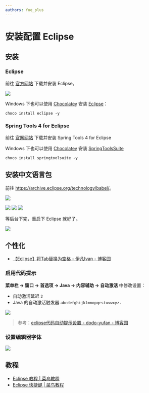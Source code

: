 ```yaml
---
authors: Yue_plus
---
```



# 安装配置 Eclipse

<!--truncate-->

<HideText text="要不是这瓜皮蓝桥杯谁用这个。" />

## 安装

### Eclipse

前往 [官方网站](https://www.eclipse.org/) 下载并安装 Eclipse。

[![](./img/QQ%E6%88%AA%E5%9B%BE20221129015536.png)](https://www.eclipse.org/downloads/packages/)

Windows 下也可以使用 [Chocolatey](/docs/开发/工具/包管理器/Chocolatey/) 安装 [Eclipse](https://community.chocolatey.org/packages/eclipse)：

```shell
choco install eclipse -y
```

### Spring Tools 4 for Eclipse

前往 [官网网站](https://spring.io/tools) 下载并安装 Spring Tools 4 for Eclipse

Windows 下也可以使用 [Chocolatey](/docs/开发/工具/包管理器/Chocolatey/) 安装 [SpringToolsSuite](https://community.chocolatey.org/packages/SpringToolSuite)

```shell
choco install springtoolsuite -y
```

## 安装中文语言包

前往 <https://archive.eclipse.org/technology/babel/>。

![](./img/QQ%E6%88%AA%E5%9B%BE20221129020408.png)

![](./img/Snipaste_2022-11-29_00-40-23.png)
![](./img/QQ%E6%88%AA%E5%9B%BE20221129003510.png)
![](./img/Snipaste_2022-11-29_00-46-00.png)

等后台下完，重启下 Eclipse 就好了。

![](./img/QQ%E6%88%AA%E5%9B%BE20221129003637.png)

## 个性化

- [【Eclipse】将Tab替换为空格 - 伊凡Ivan - 博客园](https://www.cnblogs.com/conquerorren/p/8520579.html)

### 启用代码提示

**菜单栏 → 窗口 → 首选项 → Java → 内容辅助 → 自动激活** 中修改设置：

- 自动激活延迟 `2`
- Java 的自动激活触发器 `abcdefghijklmnopqrstuvwxyz.`

![](./img/%E4%BB%A3%E7%A0%81%E6%8F%90%E7%A4%BA.png)

> 参考：[eclipse代码自动提示设置 - dodo-yufan - 博客园](https://www.cnblogs.com/zgqys1980/p/5067337.html)

### 设置编辑器字体

![](./img/%E8%AE%BE%E7%BD%AE%E5%AD%97%E4%BD%93.png)

## 教程

- [Eclipse 教程 | 菜鸟教程](https://www.runoob.com/eclipse/eclipse-tutorial.html)
- [Eclipse 快捷键 | 菜鸟教程](https://www.runoob.com/eclipse/eclipse-shortcuts.html)

